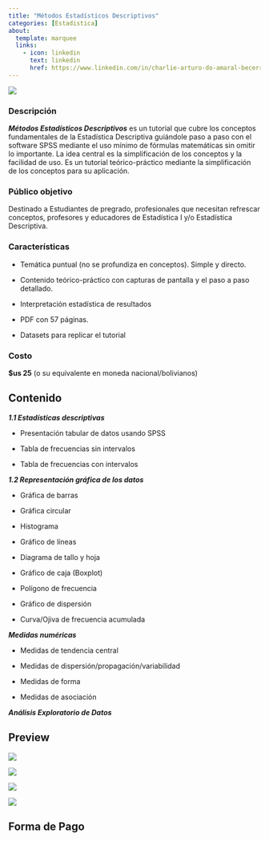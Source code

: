 ```yaml
---
title: "Métodos Estadísticos Descriptivos"
categories: [Estadistica]
about: 
  template: marquee
  links: 
    - icon: linkedin
      text: linkedin
      href: https://www.linkedin.com/in/charlie-arturo-do-amaral-becerra/
---
```


![](01.jpg)

### Descripción

***Métodos Estadísticos Descriptivos*** es un tutorial que cubre los conceptos fundamentales de la Estadística Descriptiva guiándole paso a paso con el software SPSS mediante el uso mínimo de fórmulas matemáticas sin omitir lo importante. La idea central es la simplificación de los conceptos y la facilidad de uso. Es un tutorial teórico-práctico mediante la simplificación de los conceptos para su aplicación.

### Público objetivo

Destinado a Estudiantes de pregrado, profesionales que necesitan refrescar conceptos, profesores y educadores de Estadística I y/o Estadística Descriptiva.

### Características

-   Temática puntual (no se profundiza en conceptos). Simple y directo.

-   Contenido teórico-práctico con capturas de pantalla y el paso a paso detallado.

-   Interpretación estadística de resultados

-   PDF con 57 páginas.

-   Datasets para replicar el tutorial

### Costo

**\$us 25** (o su equivalente en moneda nacional/bolivianos)

::: panel-tabset
## Contenido

***1.1 Estadísticas descriptivas***

  * Presentación tabular de datos usando SPSS
  
  * Tabla de frecuencias sin intervalos
  
  * Tabla de frecuencias con intervalos
  
***1.2 Representación gráfica de los datos***

  * Gráfica de barras
  
  * Gráfica circular
  
  * Histograma
  
  * Gráfico de líneas
  
  * Diagrama de tallo y hoja 
  
  * Gráfico de caja (Boxplot)
  
  * Polígono de frecuencia
  
  * Gráfico de dispersión 
  
  * Curva/Ojiva de frecuencia acumulada
  
***Medidas numéricas***
  
  * Medidas de tendencia central
  
  * Medidas de dispersión/propagación/variabilidad
  
  * Medidas de forma
  
  * Medidas de asociación
  
***Análisis Exploratorio de Datos***

## Preview

![](preview_01.png)

![](preview_02.png)

![](preview_03.png)

![](preview_04.png)

## Forma de Pago
:::
